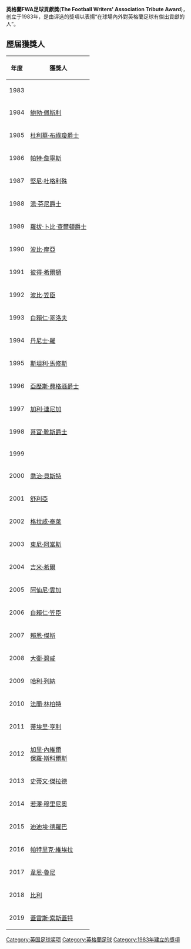 '''英格蘭FWA足球貢獻獎'''('''The Football Writers' Association Tribute Award''')，创立于1983年，是由{{link-en|英格蘭足球記者協會|Football Writers' Association}}评选的獎項以表揚“在球場內外對英格蘭足球有傑出貢獻的人”。

== 歷屆獲獎人 ==
{| class="wikitable" border="1"
|-
! 年度
! 獲獎人
|-
| 1983 || {{flagicon|ENG}}{{le|羅恩·格林伍德|Ron Greenwood}}
|-
| 1984 || {{flagicon|ENG}}[[鮑勃·佩斯利|鮑勃·佩斯利]]
|-
| 1985 || {{flagicon|ENG}}[[特雷弗·布魯金|杜利華·布祿瓊爵士]]
|-
| 1986 || {{flagicon|ENG}}[[帕特·詹寧斯|帕特·詹寧斯]]
|-
| 1987 || {{flagicon|SCO}}[[堅尼·杜格利殊|堅尼·杜格利殊]]
|-
| 1988 || {{flagicon|ENG}}[[湯·芬尼|湯·芬尼爵士]]
|-
| 1989 || {{flagicon|ENG}}[[博比·查爾頓|羅拔·卜比·查爾頓爵士]]
|-
| 1990 || {{flagicon|ENG}}[[波比·摩亞|波比·摩亞]]
|-
| 1991 || {{flagicon|ENG}}[[彼得·希爾頓|彼得·希爾頓]]
|-
| 1992 || {{flagicon|ENG}}[[波比·笠臣|波比·笠臣]]
|-
| 1993 || {{flagicon|ENG}}[[白賴仁·哥洛夫|白賴仁·哥洛夫]]
|-
| 1994 || {{flagicon|SCO}}[[丹尼士·羅|丹尼士·羅]]
|-
| 1995 || {{flagicon|ENG}}[[斯坦利·馬修斯|斯坦利·馬修斯]]
|-
| 1996 || {{flagicon|SCO}}[[亞歷斯·費格遜|亞歷斯·費格遜爵士]]
|-
| 1997 || {{flagicon|ENG}}[[加利·連尼加|加利·連尼加]]
|-
| 1998 || {{flagicon|ENG}}[[吉奧夫·赫斯特|哥富·靴斯爵士]]
|-
| 1999 || {{flagicon|ENG}}{{le|吉米·史密斯|Jim Smith (footballer, born 1940)}}
|-
| 2000 || {{flagicon|NIR}}[[喬治·貝斯特|喬治·貝斯特]]
|-
| 2001 || {{flagicon|ENG}}[[舒利亞|舒利亞]]
|-
| 2002 || {{flagicon|ENG}}[[格拉咸·泰萊|格拉咸·泰萊]]
|-
| 2003 || {{flagicon|ENG}}[[東尼·阿當斯|東尼·阿當斯]]
|-
| 2004 || {{flagicon|ENG}}[[吉米·希爾|吉米·希爾]]
|-
| 2005 || {{flagicon|FRA}}[[阿仙尼·雲加|阿仙尼·雲加]]
|-
| 2006 || {{flagicon|ENG}}[[白賴仁·笠臣|白賴仁·笠臣]]
|-
| 2007 || {{flagicon|WAL}}[[賴恩·傑斯|賴恩·傑斯]]
|-
| 2008 || {{flagicon|ENG}}[[大衛·碧咸|大衛·碧咸]]
|-
| 2009 || {{flagicon|ENG}}[[哈利·列納|哈利·列納]]
|-
| 2010 || {{flagicon|ENG}}[[法蘭·林柏特|法蘭·林柏特]]
|-
| 2011 || {{flagicon|FRA}}[[蒂埃里·亨利|蒂埃里·亨利]]
|-
| 2012 || {{flagicon|ENG}}[[加里·內維爾|加里·內維爾]]<br>{{flagicon|ENG}}[[保羅·斯科爾斯|保羅·斯科爾斯]]
|-
| 2013 || {{flagicon|ENG}}[[史蒂文·傑拉德|史蒂文·傑拉德]]
|-
| 2014 || {{flagicon|POR}}[[若澤·穆里尼奧|若澤·穆里尼奧]]
|-
| 2015 || {{flagicon|CIV}}[[迪迪埃·德羅巴|迪迪埃·德羅巴]]
|-
| 2016 || {{flagicon|FRA}}[[帕特里克·維埃拉|帕特里克·維埃拉]]
|-
| 2017 || {{flagicon|ENG}}[[韋恩·魯尼|韋恩·魯尼]]
|-
| 2018 || {{flagicon|BRA}}[[比利|比利]]
|- 
| 2019 || {{flagicon|ENG}}[[蓋雷斯·索斯蓋特|蓋雷斯·索斯蓋特]]
|}


[[Category:英国足球奖项|Category:英国足球奖项]]
[[Category:英格蘭足球|Category:英格蘭足球]]
[[Category:1983年建立的獎項|Category:1983年建立的獎項]]